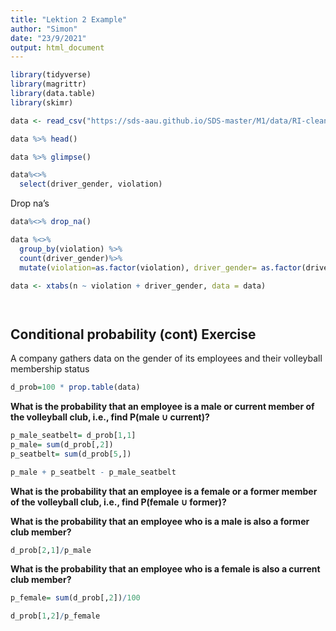 ```yaml
---
title: "Lektion 2 Example"
author: "Simon"
date: "23/9/2021"
output: html_document
---
```



```r
library(tidyverse) 
library(magrittr)
library(data.table)
library(skimr)
```


```r
data <- read_csv("https://sds-aau.github.io/SDS-master/M1/data/RI-clean.csv.gz")
```

```r
data %>% head()
```

```r
data %>% glimpse()
```

```r
data%<>% 
  select(driver_gender, violation)
```


Drop na's

```r
data%<>% drop_na()

data %<>%
  group_by(violation) %>%
  count(driver_gender)%>%
  mutate(violation=as.factor(violation), driver_gender= as.factor(driver_gender))

data <- xtabs(n ~ violation + driver_gender, data = data)




```




## Conditional probability (cont) Exercise

A company gathers data on the gender of its employees and their volleyball membership status

```r
d_prob=100 * prop.table(data)
```

**What is the probability that an employee is a male or current member of the volleyball club, i.e., find P(male ∪ current)?**

```r
p_male_seatbelt= d_prob[1,1]
p_male= sum(d_prob[,2])
p_seatbelt= sum(d_prob[5,])

p_male + p_seatbelt - p_male_seatbelt 

```
**What is the probability that an employee is a female or a former member of the volleyball club, i.e., find P(female ∪ former)?**



**What is the probability that an employee who is a male is also a former club member?**

```r
d_prob[2,1]/p_male
```
**What is the probability that an employee who is a female is also a current club member?**

```r
p_female= sum(d_prob[,2])/100

d_prob[1,2]/p_female 
```

